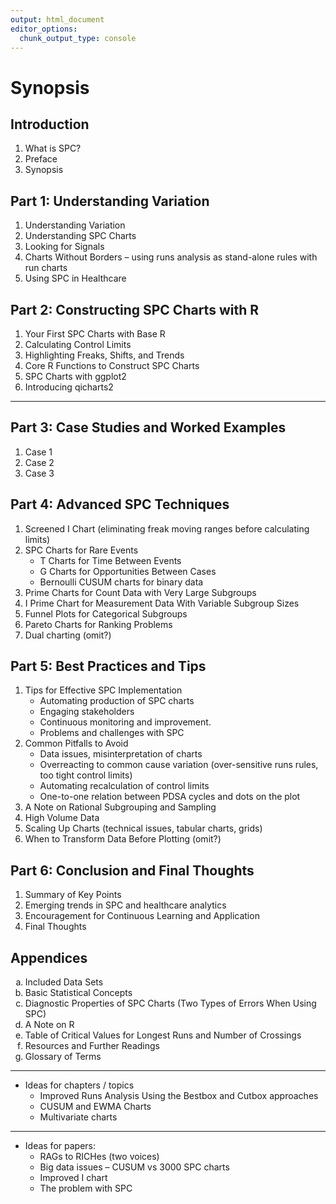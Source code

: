 ```yaml
---
output: html_document
editor_options: 
  chunk_output_type: console
---
```

# Synopsis {-#synopsis}


## Introduction {-}

1. What is SPC?
1. Preface
1. Synopsis

## Part 1: Understanding Variation {-}

1. Understanding Variation
1. Understanding SPC Charts
1. Looking for Signals
1. Charts Without Borders – using runs analysis as stand-alone rules with run charts
1. Using SPC in Healthcare

## Part 2: Constructing SPC Charts with R {-}

1. Your First SPC Charts with Base R
1. Calculating Control Limits
1. Highlighting Freaks, Shifts, and Trends
1. Core R Functions to Construct SPC Charts
1. SPC Charts with ggplot2
1. Introducing qicharts2

----

## Part 3: Case Studies and Worked Examples {-}

1. Case 1
1. Case 2
1. Case 3

## Part 4: Advanced SPC Techniques {-}

1. Screened I Chart (eliminating freak moving ranges before calculating limits)
1. SPC Charts for Rare Events
    - T Charts for Time Between Events
    - G Charts for Opportunities Between Cases
    - Bernoulli CUSUM charts for binary data
1. Prime Charts for Count Data with Very Large Subgroups
1. I Prime Chart for Measurement Data With Variable Subgroup Sizes
1. Funnel Plots for Categorical Subgroups
1. Pareto Charts for Ranking Problems
1. Dual charting (omit?)

## Part 5: Best Practices and Tips {-}

1. Tips for Effective SPC Implementation
    - Automating production of SPC charts
    - Engaging stakeholders
    - Continuous monitoring and improvement.
    - Problems and challenges with SPC
1. Common Pitfalls to Avoid
    - Data issues, misinterpretation of charts
    - Overreacting to common cause variation (over-sensitive runs rules, too tight control limits)
    - Automating recalculation of control limits
    - One-to-one relation between PDSA cycles and dots on the plot
1. A Note on Rational Subgrouping and Sampling
1. High Volume Data
1. Scaling Up Charts (technical issues, tabular charts, grids)
1. When to Transform Data Before Plotting (omit?)

## Part 6: Conclusion and Final Thoughts {-}

1. Summary of Key Points
1. Emerging trends in SPC and healthcare analytics
1. Encouragement for Continuous Learning and Application
1. Final Thoughts

## Appendices {-}

a. Included Data Sets
a. Basic Statistical Concepts
a. Diagnostic Properties of SPC Charts (Two Types of Errors When Using SPC)
a. A Note on R
a. Table of Critical Values for Longest Runs and Number of Crossings
a. Resources and Further Readings
a. Glossary of Terms

----

- Ideas for chapters / topics
    - Improved Runs Analysis Using the Bestbox and Cutbox approaches
    - CUSUM and EWMA Charts
    - Multivariate charts
    
----

- Ideas for papers:
  - RAGs to RICHes (two voices)
  - Big data issues -- CUSUM vs 3000 SPC charts
  - Improved I chart
  - The problem with SPC


